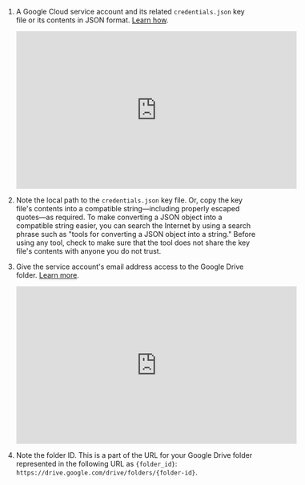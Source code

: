 1. A Google Cloud service account and its related `credentials.json` key file or its contents in JSON format. [Learn how](https://developers.google.com/workspace/guides/create-credentials#service-account).

   <iframe
   width="560"
   height="315"
   src="https://www.youtube.com/embed/0-cS_qI0XCE"
   title="YouTube video player"
   frameborder="0"
   allow="accelerometer; autoplay; clipboard-write; encrypted-media; gyroscope; picture-in-picture"
   allowfullscreen
   ></iframe>

2. Note the local path to the `credentials.json` key file. Or, copy the key file's contents into a compatible string&mdash;including properly escaped quotes&mdash;as required. 
   To make converting a JSON object into a compatible string easier, you can search the Internet by using a search phrase such as "tools for converting a JSON object into a string." 
   Before using any tool, check to make sure that the tool does not share the key file's contents with anyone you do not trust.

3. Give the service account's email address access to the Google Drive folder. [Learn more](https://www.googlecloudcommunity.com/gc/Workspace-Q-A/Can-i-give-access-to-document-of-google-drive-to-service-account/m-p/530106).

   <iframe
   width="560"
   height="315"
   src="https://www.youtube.com/embed/ykJQzEe_2dM"
   title="YouTube video player"
   frameborder="0"
   allow="accelerometer; autoplay; clipboard-write; encrypted-media; gyroscope; picture-in-picture"
   allowfullscreen
   ></iframe>

4. Note the folder ID. This is a part of the URL for your Google Drive folder represented in the following URL as `{folder_id}`: `https://drive.google.com/drive/folders/{folder-id}`.
